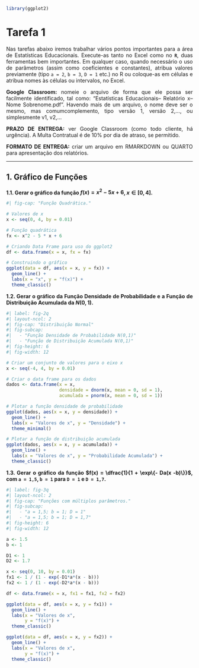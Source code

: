 ```{=html}
<style>
  body{text-align: justify}
</style>
```

:::: progress
::: {.progress-bar style="width: 100%;"}
:::
::::

```{r, include=FALSE}
library(ggplot2)
```


# Tarefa 1 {.unnumbered}

Nas tarefas abaixo iremos trabalhar vários pontos importantes para a área de Estatísticas Educacionais. Execute-as tanto no Excel como no **`R`**, duas ferramentas bem importantes. Em qualquer caso, quando necessário o uso de parâmetros (assim como coeficientes e constantes), atribua valores previamente (tipo `a = 2`, `b = 3`, `D = 1` etc.) no R ou coloque-as em células e atribua nomes às células ou intervalos, no Excel.

**Google Classroom:** nomeie o arquivo de forma que ele possa ser facilmente identificado, tal como: “Estatísticas Educacionais– Relatório x– Nome Sobrenome.pdf”. Havendo mais de um arquivo, o nome deve ser o mesmo, mas comumcomplemento, tipo versão 1, versão 2,..., ou simplesmente v1, v2,...

**PRAZO DE ENTREGA:** ver Google Classroom (como todo cliente, há urgência). A Multa Contratual é de 10% por dia de atraso, se permitido.

**FORMATO DE ENTREGA:** criar um arquivo em RMARKDOWN ou QUARTO para apresentação dos relatórios.

------------------------------------------------------------------------

## 1. Gráfico de Funções {.unnumbered}

**1.1. Gerar o gráfico da função $f(x) = x^{2} - 5 x + 6$, $x \in [0, 4]$.**

```{r}
#| fig-cap: "Função Quadrática."

# Valores de x
x <- seq(0, 4, by = 0.01)

# Função quadrática
fx <- x^2 - 5 * x + 6

# Criando Data Frame para uso do ggplot2
df <- data.frame(x = x, fx = fx)

# Construindo o gráfico
ggplot(data = df, aes(x = x, y = fx)) +
  geom_line() +
  labs(x = "x", y = "f(x)") +
  theme_classic()
```

**1.2. Gerar o gráfico da Função Densidade de Probabilidade e a Função de Distribuição Acumulada da $N(0, 1)$.**
  
```{r}
#| label: fig-2q
#| layout-ncol: 2
#| fig-cap: "Distribuição Normal"
#| fig-subcap:
#|   - "Função Densidade de Probabilidade N(0,1)"
#|   - "Função de Distribuição Acumulada N(0,1)"
#| fig-height: 6
#| fig-width: 12

# Criar um conjunto de valores para o eixo x
x <- seq(-4, 4, by = 0.01)

# Criar o data frame para os dados
dados <- data.frame(x = x, 
                    densidade = dnorm(x, mean = 0, sd = 1), 
                    acumulada = pnorm(x, mean = 0, sd = 1))

# Plotar a função densidade de probabilidade
ggplot(dados, aes(x = x, y = densidade)) +
  geom_line() +
  labs(x = "Valores de x", y = "Densidade") +
  theme_minimal()

# Plotar a função de distribuição acumulada
ggplot(dados, aes(x = x, y = acumulada)) +
  geom_line() +
  labs(x = "Valores de x", y = "Probabilidade Acumulada") +
  theme_classic()
```
**1.3. Gerar o gráfico da função $f(x) = \dfrac{1}{1 + \exp\{- Da(x -b)\}}$, com `a = 1,5`, `b = 1` para `D = 1` e `D = 1,7`.**

```{r}
#| label: fig-3q
#| layout-ncol: 2
#| fig-cap: "Funções com múltiplos parâmetros."
#| fig-subcap:
#|   - "a = 1,5; b = 1; D = 1"
#|   - "a = 1,5; b = 1; D = 1,7"
#| fig-height: 6
#| fig-width: 12

a <- 1.5
b <- 1

D1 <- 1
D2 <- 1.7

x <- seq(0, 10, by = 0.01)
fx1 <- 1 / (1 - exp(-D1*a*(x - b)))
fx2 <- 1 / (1 - exp(-D2*a*(x - b)))

df <- data.frame(x = x, fx1 = fx1, fx2 = fx2)

ggplot(data = df, aes(x = x, y = fx1)) +
  geom_line() +
  labs(x = "Valores de x",
       y = "f(x)") +
  theme_classic()

ggplot(data = df, aes(x = x, y = fx2)) +
  geom_line() +
  labs(x = "Valores de x",
       y = "f(x)") +
  theme_classic()
```


:::: progress
::: {.progress-bar style="width: 100%;"}
:::
::::
